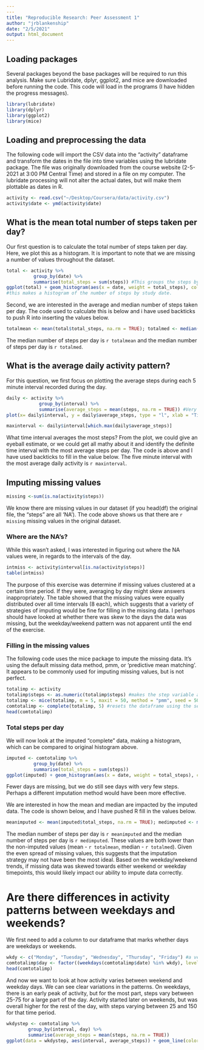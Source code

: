 ```yaml
---
---
title: "Reproducible Research: Peer Assessment 1"
author: "jrblankenship"
date: "2/5/2021"
output: html_document
---
```


## Loading packages  
Several packages beyond the base packages will be required to run this analysis. Make sure Lubridate, dplyr, ggplot2, and mice are downloaded before running the code. This code will load in the programs (I have hidden the progress messages).
```r
library(lubridate)
library(dplyr)
library(ggplot2)
library(mice)
```

## Loading and preprocessing the data  
The following code will import the CSV data into the "activity" dataframe and transform the dates in the file into time variables using the lubridate package. The file was originally downloaded from the course website (2-5-2021 at 3:00 PM Central Time) and stored in a file on my computer. The lubridate processing will not alter the actual dates, but will make them plottable as dates in R.
```r
activity <- read.csv("~/Desktop/Coursera/data/activity.csv")
activity$date <- ymd(activity$date)
```

## What is the mean total number of steps taken per day?   
Our first question is to calculate the total number of steps taken per day. Here, we plot this as a histogram. It is important to note that we are missing a number of values throughout the dataset.
```r
total <- activity %>%
          group_by(date) %>%
          summarise(total_steps = sum(steps)) #This groups the steps by day and calculates the total steps for each day
ggplot(total) + geom_histogram(aes(x = date, weight = total_steps), color = "black", bins = 61)
#this makes a histogram of the number of steps by study date.
```

Second, we are interested in the average and median number of steps taken per day. The code used to calculate this is below and i have used backticks to push R into inserting the values below.
```r
totalmean <- mean(total$total_steps, na.rm = TRUE); totalmed <- median(total$total_steps, na.rm = TRUE)
```
The median number of steps per day is `r totalmean` and the median number of steps per day is `r totalmed`.


## What is the average daily activity pattern?  
For this question, we first focus on plotting the average steps during each 5 minute interval recorded during the day. 
```r
daily <- activity %>%
            group_by(interval) %>%
            summarise(average_steps = mean(steps, na.rm = TRUE)) #Very similar to the code above, but now grouped by interval and looking at the mean instead of the total
plot(x= daily$interval, y = daily$average_steps, type = "l", xlab = "Time Interval", ylab = "Average Steps", main = "Steps during daily 5 minute intervals")
```


```r
maxinterval <- daily$interval[which.max(daily$average_steps)]
```
What time interval averages the most steps? From the plot, we could give an eyeball estimate, or we could get all mathy about it and identify the definite time interval with the most average steps per day. The code is above and I have used backticks to fill in the value below. The five minute interval with the most average daily activity is `r maxinterval`.

## Imputing missing values  
```r
missing <-sum(is.na(activity$steps))
```
We know there are missing values in our dataset (if you head(df) the original file, the "steps" are all 'NA'). The code above shows us that there are `r missing` missing values in the original dataset.

### Where are the NA's?  
While this wasn't asked, I was interested in figuring out where the NA values were, in regards to the intervals of the day.
```r
intmiss <- activity$interval[is.na(activity$steps)]
table(intmiss)
```
The purpose of this exercise was determine if missing values clustered at a certain time period. If they were, averaging by day might skew answers inappropriately. The table showed that the missing values were equally distributed over all time intervals (8 each), which suggests that a variety of strategies of imputing would be fine for filling in the missing data. I perhaps should have looked at whether there was skew to the days the data was missing, but the weekday/weekend pattern was not apparent until the end of the exercise.

### Filling in the missing values  
The following code uses the mice package to impute the missing data. It's using the default missing data method, pmm, or 'predictive mean matching'. It appears to be commonly used for imputing missing values, but is not perfect. 
```r
totalimp <- activity 
totalimp$steps <- as.numeric(totalimp$steps) #makes the step variable a numeric variable
totalimp <- mice(totalimp, m = 5, maxit = 50, method = "pmm", seed = 500) #imputes data using predictive mean matching to fill in the missing data (m=5 gives 5 possibilities)
comtotalimp <- complete(totalimp, 5) #resets the dataframe using the second impute possibility (any would do)
head(comtotalimp)
```

### Total steps per day  
We will now look at the imputed "complete" data, making a histogram, which can be compared to original histogram above.  
```r
imputed <- comtotalimp %>%
          group_by(date) %>%
          summarise(total_steps = sum(steps))
ggplot(imputed) + geom_histogram(aes(x = date, weight = total_steps), color = "black", bins = 61)
```
Fewer days are missing, but we do still see days with very few steps. Perhaps a different imputation method would have been more effective.  

We are interested in how the mean and median are impacted by the imputed data. The code is shown below, and I have pushed R fill in the values below.
```r
meanimputed <- mean(imputed$total_steps, na.rm = TRUE); medimputed <- median(imputed$total_steps, na.rm = TRUE)
```
The median number of steps per day is `r meanimputed` and the median number of steps per day is `r medimputed`. These values are both lower than the non-imputed values (mean - `r totalmean`, median - `r totalmed`). Given the even spread of missing values, this suggests that the imputation strategy may not have been the most ideal. Based on the weekday/weekend trends, if missing data was skewed towards either weekend or weekday timepoints, this would likely impact our ability to impute data correctly.

# Are there differences in activity patterns between weekdays and weekends?  
We first need to add a column to our dataframe that marks whether days are weekdays or weekends.
```r
wkdy <- c("Monday", "Tuesday", "Wednesday", "Thursday", "Friday") #a vector of weekdays
comtotalimp$day <- factor((weekdays(comtotalimp$date) %in% wkdy), levels = c(TRUE, FALSE), labels = c("weekday", "weekend")) #matches the label to the weekday/weekend based on a logical assessment comparing to the wkdy vector
head(comtotalimp)
```

And now we want to look at how activity varies between weekend and weekday days. We can see clear variations in the patterns. On weekdays, there is an early peak of activity, but for the most part, steps vary between 25-75 for a large part of the day. Activity started later on weekends, but was overall higher for the rest of the day, with steps varying between 25 and 150 for that time period.
```r
wkdystep <- comtotalimp %>%
        group_by(interval, day) %>%
        summarise(average_steps = mean(steps, na.rm = TRUE))
ggplot(data = wkdystep, aes(interval, average_steps)) + geom_line(color = "black", size = 1) +geom_point(color = "black") + labs(title = "Average steps", y = "Steps", x = "Time interval") + facet_wrap(~day)
```
